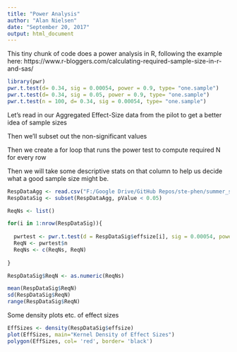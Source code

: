 ```yaml
---
title: "Power Analysis"
author: "Alan Nielsen"
date: "September 20, 2017"
output: html_document
---
```


This tiny chunk of code does a power analysis in R, following the example here:
https://www.r-bloggers.com/calculating-required-sample-size-in-r-and-sas/

```r

library(pwr)
pwr.t.test(d= 0.34, sig = 0.00054, power = 0.9, type= "one.sample")
pwr.t.test(d= 0.34, sig = 0.05, power = 0.9, type= "one.sample")
pwr.t.test(n = 100, d= 0.34, sig = 0.00054, type= "one.sample")

```

Let's read in our Aggregated Effect-Size data from the pilot to get a better idea of sample sizes

Then we'll subset out the non-significant values

Then we create a for loop that runs the power test to compute required N for every row

Then we will take some descriptive stats on that column to help us decide what a good sample size might be.

```r

RespDataAgg <- read.csv("F:/Google Drive/GitHub Repos/ste-phen/summer_school_sessions/3_Experimental_setup/RespDataAgg.csv")
RespDataSig <- subset(RespDataAgg, pValue < 0.05)

ReqNs <- list()

for(i in 1:nrow(RespDataSig)){
  
  pwrtest <- pwr.t.test(d = RespDataSig$effsize[i], sig = 0.00054, power = 0.9, type = "one.sample")
  ReqN <- pwrtest$n
  ReqNs <- c(ReqNs, ReqN)
  
}

RespDataSig$ReqN <- as.numeric(ReqNs)

mean(RespDataSig$ReqN)
sd(RespDataSig$ReqN)
range(RespDataSig$ReqN)

```


Some density plots etc. of effect sizes

```r

EffSizes <- density(RespDataSig$effsize)
plot(EffSizes, main="Kernel Density of Effect Sizes")
polygon(EffSizes, col= 'red', border= 'black')

```


